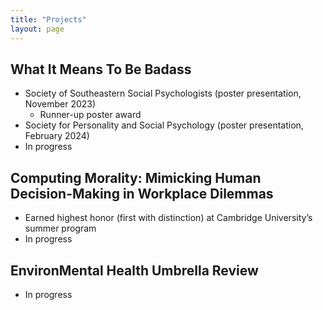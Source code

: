 ```yaml
---
title: "Projects"
layout: page
---
```


## What It Means To Be Badass
- Society of Southeastern Social Psychologists (poster presentation, November 2023)
    - Runner-up poster award
- Society for Personality and Social Psychology (poster presentation, February 2024)
- In progress

## Computing Morality: Mimicking Human Decision-Making in Workplace Dilemmas
- Earned highest honor (first with distinction) at Cambridge University's summer program
- In progress


## EnvironMental Health Umbrella Review
- In progress